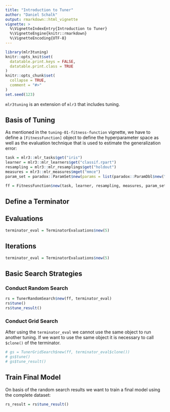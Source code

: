 ```yaml
---
title: "Introduction to Tuner"
author: "Daniel Schalk"
output: rmarkdown::html_vignette
vignette: >
  %\VignetteIndexEntry{Introduction to Tuner}
  %\VignetteEngine{knitr::rmarkdown}
  %\VignetteEncoding{UTF-8}
---
```


```r
library(mlr3tuning)
knitr::opts_knit$set(
  datatable.print.keys = FALSE,
  datatable.print.class = TRUE
)
knitr::opts_chunk$set(
  collapse = TRUE,
  comment = "#>"
)
set.seed(123)
```

`mlr3tuning` is an extension of `mlr3` that includes tuning.

## Basis of Tuning 

As mentioned in the `tuning-01-fitness-function` vignette, we have to define a `[FitnessFunction]` object to define the hyperparameter space as well as the evaluation technique that is used to estimate the generalization error:

```r
task = mlr3::mlr_tasks$get("iris")
learner = mlr3::mlr_learners$get("classif.rpart")
resampling = mlr3::mlr_resamplings$get("holdout")
measures = mlr3::mlr_measures$mget("mmce")
param_set = paradox::ParamSet$new(params = list(paradox::ParamDbl$new("cp", lower = 0.001, upper = 0.1)))

ff = FitnessFunction$new(task, learner, resampling, measures, param_set)
```

## Define a Terminator

## Evaluations

```r
terminator_eval = TerminatorEvaluations$new(5)
```

## Iterations

```r
terminator_eval = TerminatorEvaluations$new(5)
```

## Basic Search Strategies

### Conduct Random Search

```r
rs = TunerRandomSearch$new(ff, terminator_eval)
rs$tune()
rs$tune_result()
```

### Conduct Grid Search

After using the `terminator_eval` we cannot use the same object to run another tuning. If we want to use the same object it is necessary to call `$clone()` of the terminator.

```r
# gs = TunerGridSearch$new(ff, terminator_eval$clone())
# gs$tune()
# gs$tune_result()
```

## Train Final Model

On basis of the random search results we want to train a final model using the complete dataset:

```r
rs_result = rs$tune_result()

```